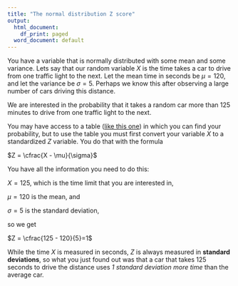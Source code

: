 ```yaml
---
title: "The normal distribution Z score"
output:
  html_document:
    df_print: paged
  word_document: default
---
```


You have a variable that is normally distributed with some mean and some variance. Lets say that our random variable $X$ is the time takes a car to drive from one traffic light to the next. Let the mean time in seconds be $\mu=120$, and let the variance be $\sigma=5$. Perhaps we know this after observing a large number of cars driving this distance.

We are interested in the probability that it takes a random car more than 125 minutes to drive from one traffic light to  the next.

You may have access to a table ([like this one](https://www.math.arizona.edu/~rsims/ma464/standardnormaltable.pdf)) in which you can find your probability, but to use the table you must first convert your variable $X$ to a standardized $Z$ variable. You do that with the formula

$Z = \cfrac{X - \mu}{\sigma}$

You have all the information you need to do this:

$X=125$, which is the time limit that you are interested in,

$\mu=120$ is the mean, and

$\sigma=5$ is the standard deviation,

so we get

$Z = \cfrac{125 - 120}{5}=1$


While the time $X$ is measured in seconds, $Z$ is always measured in **standard deviations**, so what you just found out was that a car that takes 125 seconds to drive the distance uses *1 standard deviation more time* than the average car.